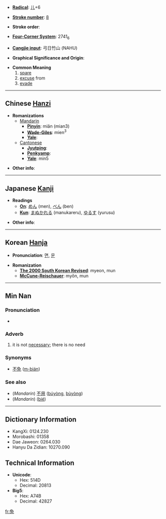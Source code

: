 * '''[[Wiktionary:Chinese radical index| Radical]]''': [[Wiktionary:Chinese radical index 儿|儿]]+6

* '''[[Wiktionary:Chinese total strokes index|Stroke number]]''': [[Wiktionary:Chinese total strokes index 8|8]]

* '''Stroke order''': 

* '''[[Wiktionary:Chinese four corner index|Four-Corner System]]''': 2741<sub>6</sub>

* '''[[Wiktionary:Chinese Cangjie index|Cangjie input]]''': 弓日竹山 (NAHU)

* '''Graphical Significance and Origin''': 

* '''Common Meaning'''
*#[[spare]]
*# [[excuse]] from
*# [[evade]]

----

== Chinese [[Hanzi]] ==

* '''Romanizations'''
** [[Mandarin]]
*** '''[[Pinyin]]''': miǎn (mian3)
*** '''[[Wade-Giles]]''': mien<sup>3</sup>
*** '''[[Yale]]''': 
**[[Cantonese]]
***'''[[Jyutping]]''':
***'''[[Penkyamp]]''': 
***'''[[Yale]]''': min5

* '''Other info''': 

----

== Japanese [[Kanji]] ==

* '''Readings'''
** '''[[On]]''': [[めん]] (men), [[べん]] (ben)
** '''[[Kun]]''': [[まぬかれる]] (manukareru), [[ゆるす]] (yurusu)

* '''Other info''':  

----

== Korean [[Hanja]] ==

* '''Pronunciation''': [[면]], [[문]]

* '''Romanization'''
** '''[[The 2000 South Korean Revised Romanization|The 2000 South Korean Revised]]''': myeon, mun
** '''[[McCune-Reischauer]]''': myŏn, mun

----

==Min Nan==
===Pronunciation===
*{{IPA|[bɪɛn˥˧]}}

===Adverb===
{{nan-adv|ts|poj=bián|pojt=bian2|rs=儿06}}

# it is not [[necessary]]; there is no need

===Synonyms===
*[[不免]] ([[m̄-bián|m{{unicode|̄}}-bián]])

===See also===
*(''Mandarin'') [[不用]] ([[búyòng]], [[bùyòng]])
*(''Mandarin'') {{zh-ts|別|别}} ([[bié]])

----

== Dictionary Information ==

* KangXi: 0124.230
* Morobashi: 01358
* Dae Jaweon: 0264.030
* Hanyu Da Zidian: 10270.090

== Technical Information ==

* '''Unicode''':
** Hex: 514D
** Decimal: 20813
* '''Big5''':
** Hex: A74B
** Decimal: 42827

[[fr:免]]